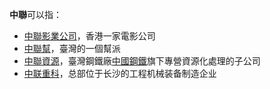 '''中聯'''可以指：
* [[中聯影業公司|中聯影業公司]]，香港一家電影公司
* [[中聯幫|中聯幫]]，臺灣的一個幫派
* [[中聯資源|中聯資源]]，臺灣鋼鐵廠[[中國鋼鐵|中國鋼鐵]]旗下專營資源化處理的子公司
* [[中联重科|中联重科]]，总部位于长沙的工程机械装备制造企业

{{Disambig|Cat=二字消歧义}}